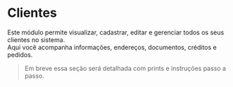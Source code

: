 # Clientes

Este módulo permite visualizar, cadastrar, editar e gerenciar todos os seus clientes no sistema.  
Aqui você acompanha informações, endereços, documentos, créditos e pedidos.

> Em breve essa seção será detalhada com prints e instruções passo a passo.

